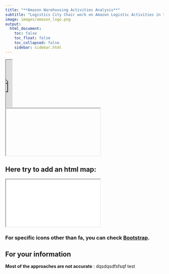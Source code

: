 ```yaml
---
title: "**Amazon Warehousing Activities Analysis**"
subtitle: "Logistics City Chair work on Amazon Logistic Activities in the US"
image: images/amazon_logo.png
output:
  html_document:
    toc: false
    toc_float: false
    toc_collapsed: false
    sidebar: sidebar.html
---
```


::: columns
::: {.column width="100%"}
<object class="slide" data="files/mid_presentation.pdf" type="application/pdf">

</object>
:::
:::

::: diapo
<object class="slide" data="files/mid_presentation.pdf" type="application/pdf">

<iframe src="https://docs.google.com/viewer?url=your_url_to_pdf&amp;embedded=true" width="20">

</iframe>

</object>
:::

::: diapo
<iframe class="slide2" data="files/Presentation_Mohammed_YOUNES.html">

</iframe>
:::

## Here try to add an html map:

::: quartodoc
<iframe class="slide2" src="files/warehouse_map.html">

</iframe>
:::

### For specific icons other than fa, you can check [Bootstrap](https://icons.getbootstrap.com/).

::: callout-tip
## For your information

**Most of the approaches are not accurate** : dqsdqsdfsfsqf test
:::
